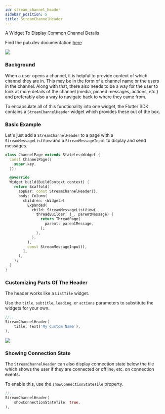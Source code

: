 ```yaml
---
id: stream_channel_header
sidebar_position: 5
title: StreamChannelHeader
---
```


A Widget To Display Common Channel Details

Find the pub.dev documentation [here](https://pub.dev/documentation/stream_chat_flutter/latest/stream_chat_flutter/StreamChannelHeader-class.html)

![](../assets/channel_header.png)

### Background

When a user opens a channel, it is helpful to provide context of which channel they are in. This may
be in the form of a channel name or the users in the channel. Along with that, there also needs to be
a way for the user to look at more details of the channel (media, pinned messages, actions, etc.) and
preferably also a way to navigate back to where they came from.

To encapsulate all of this functionality into one widget, the Flutter SDK contains a `StreamChannelHeader`
widget which provides these out of the box.

### Basic Example

Let's just add a `StreamChannelHeader` to a page with a `StreamMessageListView` and a `StreamMessageInput` to display
and send messages.

```dart
class ChannelPage extends StatelessWidget {
  const ChannelPage({
    super.key,
  });

  @override
  Widget build(BuildContext context) {
    return Scaffold(
      appBar: const StreamChannelHeader(),
      body: Column(
        children: <Widget>[
          Expanded(
            child: StreamMessageListView(
              threadBuilder: (_, parentMessage) {
                return ThreadPage(
                  parent: parentMessage,
                );
              },
            ),
          ),
          const StreamMessageInput(),
        ],
      ),
    );
  }
}
```

### Customizing Parts Of The Header

The header works like a `ListTile` widget.

Use the `title`, `subtitle`, `leading`, or `actions` parameters to substitute the widgets for your own.

```dart
//...
StreamChannelHeader(
    title: Text('My Custom Name'),
),
```

![](../assets/channel_header_custom_title.png)

### Showing Connection State

The `StreamChannelHeader` can also display connection state below the tile which shows the user if they
are connected or offline, etc. on connection events.

To enable this, use the `showConnectionStateTile` property.

```dart
//...
StreamChannelHeader(
    showConnectionStateTile: true,
),
```

